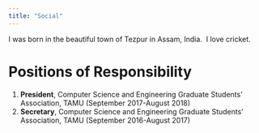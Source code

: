 ```yaml
---
title: "Social"
---
```


I was born in the beautiful town of Tezpur in Assam, India.\ 
I love cricket. \

# Positions of Responsibility

1.  **President**, Computer Science and Engineering Graduate Students' Association, TAMU (September 2017-August 2018)
2.  **Secretary**, Computer Science and Engineering Graduate Students' Association, TAMU (September 2016-August 2017)